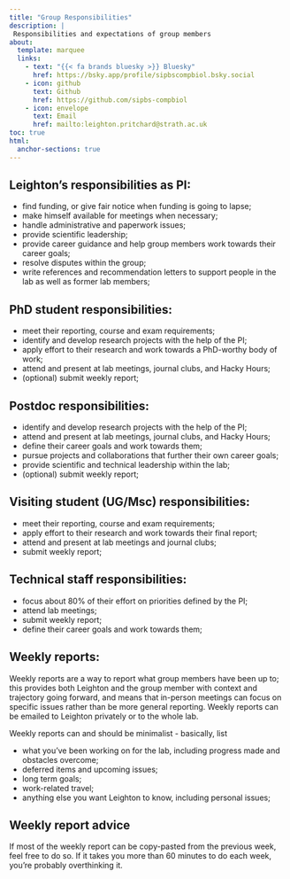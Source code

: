 ```yaml
---
title: "Group Responsibilities"
description: |
 Responsibilities and expectations of group members
about:
  template: marquee
  links:
    - text: "{{< fa brands bluesky >}} Bluesky"
      href: https://bsky.app/profile/sipbscompbiol.bsky.social
    - icon: github
      text: Github
      href: https://github.com/sipbs-compbiol
    - icon: envelope
      text: Email
      href: mailto:leighton.pritchard@strath.ac.uk
toc: true
html:
  anchor-sections: true
---
```


## Leighton's responsibilities as PI:

- find funding, or give fair notice when funding is going to lapse;
- make himself available for meetings when necessary;
- handle administrative and paperwork issues;
- provide scientific leadership;
- provide career guidance and help group members work towards their career goals;
- resolve disputes within the group;
- write references and recommendation letters to support people in the lab as well as former lab members;

## PhD student responsibilities:

- meet their reporting, course and exam requirements;
- identify and develop research projects with the help of the PI;
- apply effort to their research and work towards a PhD-worthy body of work;
- attend and present at lab meetings, journal clubs, and Hacky Hours;
- (optional) submit weekly report;

## Postdoc responsibilities:

- identify and develop research projects with the help of the PI;
- attend and present at lab meetings, journal clubs, and Hacky Hours;
- define their career goals and work towards them;
- pursue projects and collaborations that further their own career goals;
- provide scientific and technical leadership within the lab;
- (optional) submit weekly report;

## Visiting student (UG/Msc) responsibilities: {#sec-student-responsibilities}

- meet their reporting, course and exam requirements;
- apply effort to their research and work towards their final report;
- attend and present at lab meetings and journal clubs;
- submit weekly report;

## Technical staff responsibilities:

- focus about 80% of their effort on priorities defined by the PI;
- attend lab meetings;
- submit weekly report;
- define their career goals and work towards them;

## Weekly reports: {#sec-weekly-reports}

Weekly reports are a way to report what group members have been up to; this provides both Leighton and the group member with context and trajectory going forward, and means that in-person meetings can focus on specific issues rather than be more general reporting. Weekly reports can be emailed to Leighton privately or to the whole lab.

Weekly reports can and should be minimalist - basically, list

- what you’ve been working on for the lab, including progress made and obstacles overcome;
- deferred items and upcoming issues;
- long term goals;
- work-related travel;
- anything else you want Leighton to know, including personal issues;

::: {.callout-tip}
## Weekly report advice

If most of the weekly report can be copy-pasted from the previous week, feel free to do so. If it takes you more than 60 minutes to do each week, you’re probably overthinking it.
:::
